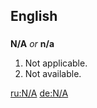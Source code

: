 ==English==
==={{initialism}}===
'''N/A''' ''or'' '''n/a'''

#Not applicable.
#Not available.

[[ru:N/A]]
[[de:N/A]]
